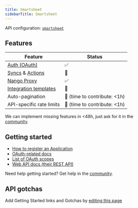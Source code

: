 ```yaml
---
title: Smartsheet
sidebarTitle: Smartsheet
---
```


API configuration: [`smartsheet`](https://nango.dev/providers.yaml)

## Features

| Feature                                                                          | Status                          |
| -------------------------------------------------------------------------------- | ------------------------------- |
| [Auth (OAuth)](/guides/oauth)                                                      | ✅                              |
| [Syncs](/guides/sync) & [Actions](/guides/action)                                                              | 🚫                              |
| [Nango Proxy](/guides/proxy)                          | ✅                              |
| [Integration templates](/integration-templates/overview)                          | 🚫 |
| Auto-pagination                     | 🚫 (time to contribute: &lt;1h) |
| API-specific rate limits | 🚫 (time to contribute: &lt;1h) |

<Tip>We can implement missing features in &lt;48h, just ask for it in the [community](https://nango.dev/slack).</Tip>
## Getting started

-   [How to register an Application](https://smartsheet.redoc.ly/#section/OAuth-Walkthrough/Register-Your-App-Using-Developer-Tools)
-   [OAuth-related docs](https://smartsheet.redoc.ly/#section/OAuth-Walkthrough)
-   [List of OAuth scopes](https://smartsheet.redoc.ly/#section/OAuth-Walkthrough/Access-Scopes)
-   [Web API docs (their REST API)](https://smartsheet.redoc.ly/)

<Tip>Need help getting started? Get help in the [community](https://nango.dev/slack).</Tip>

## API gotchas

<Note>Add Getting Started links and Gotchas by [editing this page](https://github.com/nangohq/nango/tree/master/docs-v2/integrations/all/smartsheet.mdx)</Note>
